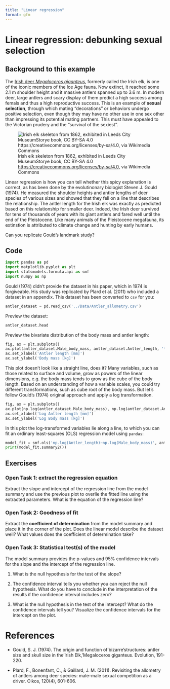 ```yaml
---
title: "Linear regression"
format: gfm
---
```


# Linear regression: debunking sexual selection

## Background to this example
The [Irish deer *Megaloceros giganteus*](https://en.wikipedia.org/wiki/Irish_elk), formerly called the Irish elk, is one of the iconic members of the Ice Age fauna. Now extinct, it reached some 2.1 m shoulder height and it massive antlers spanned up to 3.6 m. In modern deer, large antlers and scary display of them predict a high success among femals and thus a high reproductive success. This is an example of **sexual selection**, through which mating "decorations" or behaviors undergo positive selection, even though they may have no other use in one sex other than impressing its potential mating partners. This must have appealed to the Victorian prudery and the "survival of the sexiest".

![Irish elk skeleton from 1862, exhibited in Leeds City MuseumStorye book, CC BY-SA 4.0 <https://creativecommons.org/licenses/by-sa/4.0>, via Wikimedia Commons](https://commons.wikimedia.org/wiki/File:Leeds_City_Museum,_Irish_Elk_(17).JPG)

Linear regression is how you can tell whether this spicy explanation is correct, as has been done by the evolutinonary biologist Steven J. Gould (1974). He measured the shoulder heights and antler lengths of deer species of various sizes and showed that they fell on
a line that describes the relationship. The antler length for the Irish elk was exactly as predicted based on this relationship for smaller deer. Indeed, the Irish deer survived for tens of thousands of years with its giant antlers and fared well until the end of the Pleistocene. Like many animals of the Pleistocene megafauna, its extinstion is attributed to climate change and hunting by early humans. 

Can you replicate Gould's landmark study?

## Code

```python
import pandas as pd
import matplotlib.pyplot as plt
import statsmodels.formula.api as smf
import numpy as np
```

Gould (1974) didn't provide the dataset in his paper, which in 1974 is forgiveable. His study was replicated by Plard et al. (2011) who included a dataset in an appendix. This dataset has been converted to `csv` for you:

```python
antler_dataset = pd.read_csv('../Data/Antler_allometry.csv')
```

Preview the dataset:

```python
antler_dataset.head
```

Preview the bivariate distribution of the body mass and antler length:
```python
fig, ax = plt.subplots()
ax.plot(antler_dataset.Male_body_mass, antler_dataset.Antler_length, '*')
ax.set_xlabel('Antler length [mm]')
ax.set_ylabel('Body mass [kg]')
```

This plot doesn't look like a straight line, does it? Many variables, such as those related to surface and volume, grow as powers of the linear dimensions, e.g. the body mass tends to grow as the cube of the body length. Based on an understanding of how a variable scales, you could try different transformations, such as cube root of the body mass. But let's follow Gould's (1974) original approach and apply a log transformation. 

```python
fig, ax = plt.subplots()
ax.plot(np.log(antler_dataset.Male_body_mass), np.log(antler_dataset.Antler_length), '*')
ax.set_xlabel('Log Antler length [mm]')
ax.set_ylabel('Log Body mass [kg]')
```

In this plot the log-transformed variables lie along a line, to which you can fit an ordinary least-squares (OLS) regression model using `pandas`:

```python
model_fit = smf.ols('np.log(Antler_length)~np.log(Male_body_mass)', antler_dataset).fit()
print(model_fit.summary2())
```

## Exercises

### Open Task 1: extract the regression equation

Extract the slope and intercept of the regression line from the model summary and use the previous plot to overlie the fitted line using the extracted parameters. What is the equation of the regression line?

### Open Task 2: Goodness of fit

Extract the **coefficient of determination** from the model summary and place it in the corner of the plot. Does the linear model describe the dataset well? What values does the coefficient of determination take? 

### Open Task 3: Statistical test(s) of the model

The model summary provides the p-values and 95% confidence intervals for the slope and the intercept of the regression line.

1. What is the null hypothesis for the test of the slope? 

2. The confidence interval tells you whether you can reject the null hypothesis. What do you have to conclude in the interpretation of the results if the confidence interval includes zero?

3. What is the null hypothesis in the test of the intercept? What do the confidence intervals tell you? Visualize the confidence intervals for the intercept on the plot.

# References

- Gould, S. J. (1974). The origin and function of'bizarre'structures: antler size and skull size in the'Irish Elk,'Megaloceros giganteus. Evolution, 191-220.

- Plard, F., Bonenfant, C., & Gaillard, J. M. (2011). Revisiting the allometry of antlers among deer species: male–male sexual competition as a driver. Oikos, 120(4), 601-606.